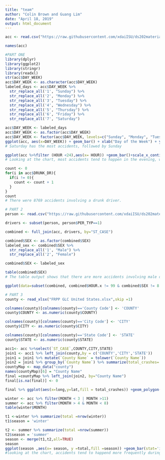 ```yaml
---
title: "team"
author: "Colin Brown and Guang Lim"
date: "April 18, 2019"
output: html_document
---
```

```r
acc <- read.csv("https://raw.githubusercontent.com/xdaiISU/ds202materials/master/hwlabs/fars2017/accident.csv", stringsAsFactors = FALSE)

names(acc)
```

```r
#PART ONE
library(dplyr)
library(ggplot2)
library(stringr)
library(readxl)
str(acc$DAY_WEEK)
acc$DAY_WEEK <- as.character(acc$DAY_WEEK)
labeled_days <- acc$DAY_WEEK %>% 
  str_replace_all('1', "Sunday") %>%
  str_replace_all('2', "Monday") %>%
  str_replace_all('3', "Tuesday") %>%
  str_replace_all('4', "Wednesday") %>%
  str_replace_all('5', "Thursday") %>%
  str_replace_all('6', "Friday") %>%
  str_replace_all('7', "Saturday")

acc$DAY_WEEK <- labeled_days
acc$DAY_WEEK <- as.factor(acc$DAY_WEEK)
acc$DAY_WEEK <- factor(acc$DAY_WEEK, levels=c("Sunday", "Monday", "Tuesday", "Wednesday", "Thursday", "Friday", "Saturday"))
ggplot(acc, aes(x=DAY_WEEK)) + geom_bar() + xlab("Day of the Week") + ylab("Accidents") + ggtitle("Accidents per Day of the Week")
# Saturday has the most accidents, followed by Sunday

ggplot(acc %>%filter (HOUR <24),aes(x= HOUR)) +geom_bar()+scale_x_continuous(breaks = seq(0,23,1)) + ylab("Accidents") + ggtitle("Car Accidents by Time of Day")
# Looking at the chart, most accidents tend to happen in the evening, with the most accidents happening at hour 18, or 6:00pm.

count <- 0
for(i in acc$DRUNK_DR){
  if(i != 0){
    count <- count + 1
  }
}
count
# There were 8769 accidents involving a drunk driver.

```

```r
# PART 2
person <- read.csv("https://raw.githubusercontent.com/xdaiISU/ds202materials/master/hwlabs/fars2017/person.csv")

drivers <- subset(person, person$PER_TYP==1)

combined <- full_join(acc, drivers, by="ST_CASE")

combined$SEX <- as.factor(combined$SEX)
labeled_sex <- combined$SEX %>%
  str_replace_all('1', "Male") %>%
  str_replace_all('2', "Female")

combined$SEX <- labeled_sex

table(combined$SEX)
# The table output shows that there are more accidents involving male drivers than female drivers

ggplot(data=subset(combined, combined$HOUR.x != 99 & combined$SEX != 8 & combined$SEX != 9), aes(x=HOUR.x, fill=SEX)) + geom_bar() + facet_wrap(~DAY_WEEK) + xlab("Hour of the Day") + ylab("Accidents") + ggtitle("Accidents by Hour and Sex Across Days of the Week")
```

```r
# PART 3
county <- read_xlsx("FRPP GLC United States.xlsx",skip =1)

colnames(county)[colnames(county)=='County Code'] <- 'COUNTY'
county$COUNTY <- as.numeric(county$COUNTY)

colnames(county)[colnames(county)=='City Code'] <- 'CITY'
county$CITY <- as.numeric(county$CITY)

colnames(county)[colnames(county)=='State Code'] <- 'STATE'
county$STATE <- as.numeric(county$STATE)

acc1<- acc %>%select(`ST_CASE`,COUNTY,CITY,STATE)
join1 <- acc1 %>% left_join(county,by = c('COUNTY','CITY','STATE'))
join1 = join1 %>% mutate(`County Name` = tolower(`County Name`))
join2 = join1 %>% group_by(`County Name`) %>% summarize(total_crashes= n())
countyMap <- map_data("county")
names(countyMap)[6] = "County Name"
final =countyMap %>% left_join(join2, by="County Name")
final[is.na(final)] <- 0

final %>% ggplot(aes(x=long,y=lat,fill = total_crashes)) +geom_polygon(aes(group = group)) +scale_fill_continuous(low='pink',high ='blue') + xlab("Longitude") + ylab("Latitude") + ggtitle("Car Accidents in the U.S. by County")

winter <- acc %>% filter(MONTH < 3 | MONTH >11)
summer <- acc %>% filter(MONTH > 4 & MONTH < 8)
table(winter$MONTH)

t1 <-winter %>% summarize(total =nrow(winter))
t1$season = 'winter'

t2 <- summer %>% summarize(total =nrow(summer))
t2$season = 'summer'
season <- merge(t1,t2,all=TRUE)
season
ggplot(season ,aes(x= season, y =total,fill =season)) +geom_bar(stat='identity')
#looking at the chart, accidents tend to happend more frequently during the summer season. 

```